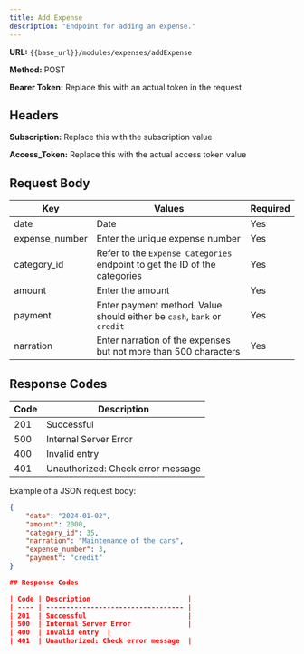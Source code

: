 ```yaml
---
title: Add Expense
description: "Endpoint for adding an expense."
---
```


**URL:** `{{base_url}}/modules/expenses/addExpense`  <br />

**Method:** POST  <br />

**Bearer Token:** Replace this with an actual token in the request  <br />

## Headers
**Subscription:** Replace this with the subscription value  <br />

**Access_Token:** Replace this with the actual access token value

## Request Body

| Key           | Values                          | Required |
| ------------- | ------------------------------- | -------- |
| date          | Date                             | Yes      |
| expense_number   | Enter the unique expense number | Yes      |
| category_id   | Refer to the `Expense Categories` endpoint to get the ID of the categories | Yes      |
| amount   | Enter the amount                  | Yes      |
| payment   | Enter payment method. Value should either be `cash`, `bank` or `credit`  | Yes      |
| narration   | Enter narration of the expenses but not more than 500 characters | Yes      |

## Response Codes

| Code | Description                        |
| ---- | ---------------------------------- |
| 201  | Successful                         |
| 500  | Internal Server Error              |
| 400  | Invalid entry  |
| 401  | Unauthorized: Check error message  |


Example of a JSON request body:

```json
{
    "date": "2024-01-02",
    "amount": 2000,
    "category_id": 35,
    "narration": "Maintenance of the cars",
    "expense_number": 3,
    "payment": "credit"
}

## Response Codes

| Code | Description                        |
| ---- | ---------------------------------- |
| 201  | Successful                         |
| 500  | Internal Server Error              |
| 400  | Invalid entry  |
| 401  | Unauthorized: Check error message  |
